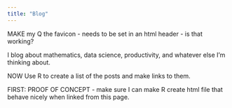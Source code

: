 ```yaml
---
title: "Blog"
---
```



MAKE my Q the favicon - needs to be set in an html header - is that working?


I blog about mathematics, data science, productivity, and whatever else I'm thinking about.


NOW Use R to create a list of the posts and make links to them.



FIRST: PROOF OF CONCEPT - make sure I can make R create html file that behave nicely when linked from this page.

